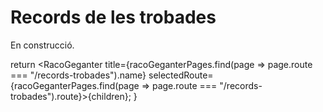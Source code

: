 
# Records de les trobades

En construcció.

  return <RacoGeganter
    title={racoGeganterPages.find(page => page.route === "/records-trobades").name}
    selectedRoute={racoGeganterPages.find(page => page.route === "/records-trobades").route}>{children}</RacoGeganter>;
}
